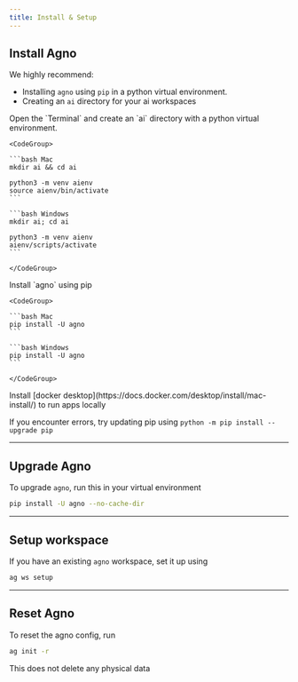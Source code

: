 ```yaml
---
title: Install & Setup
---
```


## Install Agno

We highly recommend:

- Installing `agno` using `pip` in a python virtual environment.
- Creating an `ai` directory for your ai workspaces

<Steps>
  <Step title="Create a virtual environment">
    Open the `Terminal` and create an `ai` directory with a python virtual environment.

    <CodeGroup>

    ```bash Mac
    mkdir ai && cd ai

    python3 -m venv aienv
    source aienv/bin/activate
    ```

    ```bash Windows
    mkdir ai; cd ai

    python3 -m venv aienv
    aienv/scripts/activate
    ```

    </CodeGroup>

  </Step>
  <Step title="Install Agno">
    Install `agno` using pip

    <CodeGroup>

    ```bash Mac
    pip install -U agno
    ```

    ```bash Windows
    pip install -U agno
    ```

    </CodeGroup>

  </Step>
  <Step title="Install Docker">
    Install [docker desktop](https://docs.docker.com/desktop/install/mac-install/) to run apps locally
  </Step>
</Steps>

<br />

<Note>

If you encounter errors, try updating pip using `python -m pip install --upgrade pip`

</Note>

---

## Upgrade Agno

To upgrade `agno`, run this in your virtual environment

```bash
pip install -U agno --no-cache-dir
```

---

## Setup workspace

If you have an existing `agno` workspace, set it up using

```bash
ag ws setup
```

---

## Reset Agno

To reset the agno config, run

```bash
ag init -r
```

<Note>

This does not delete any physical data

</Note>
